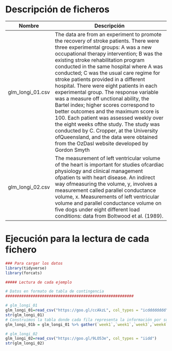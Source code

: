 # Descripción de ficheros

Nombre             | Descripción
-------------------|------------------------------------------------------------
glm_longi_01.csv       |   The data are from an experiment to promote the recovery of stroke patients. There were three experimental groups: A was a new occupational therapy intervention; B was the existing stroke rehabilitation program conducted in the same hospital where A was conducted; C was the usual care regime for stroke patients provided in a different hospital.  There were eight patients in each experimental group. The response variable was a measure off unctional ability, the Bartel index; higher scores correspond to better outcomes and the maximum score is 100. Each patient was assessed weekly over the eight weeks ofthe study. The study was conducted by C. Cropper, at the University ofQueensland, and the data were obtained from the OzDasl website developed by Gordon Smyth
glm_longi_02.csv       |The measurement of left ventricular volume of the heart is important for studies ofcardiac physiology and clinical management ofpatien ts with heart disease. An indirect way ofmeasuring the volume, y, involves a measurement called parallel conductance volume, x. Measurements of left ventricular volume and parallel conductance volume on five dogs under eight different load conditions: data from Boltwood et al. (1989).   

# Ejecución para la lectura de cada fichero

```r
### Para cargar los datos
library(tidyverse)
library(forcats)

##### Lectura de cada ejemplo

# Datos en formato de tabla de contingencia
########################################################

# glm_longi_01
glm_longi_01=read_csv("https://goo.gl/ccAkzL", col_types = "icdddddddd")
str(glm_longi_01)
# Construimos la tabla donde cada fila representa la información por sujeto y semana
glm_longi_01b = glm_longi_01 %>% gather(`week1`,`week1`,`week3`,`week4`,`week5`,`week6`,`week7`,`week8`, key = "week", value = stroke)

# glm_longi_02
glm_longi_02=read_csv("https://goo.gl/9LO53e", col_types = "iidd")
str(glm_longi_02)


```

